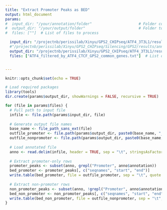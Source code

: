 ```yaml
---
title: "Extract Promoter Peaks as BED"
output: html_document
params:
#  input_dir: "/your/annotation/folder"                     # Folder containing annotated txt files
#  output_dir: "/your/output/folder"                        # Folder to save .bed files
#  files: [""]  # List of files to process

  input_dir: "/projectnb/perissilab/Xinyu/GPS2_CHIPseq/ATF4_3T3L1/results/annotation" 
  #"/projectnb/perissilab/Xinyu/GPS2_CHIPseq/Silencing/GPS2/results/annotation"                     # Folder containing annotated txt files
  output_dir: "/projectnb/perissilab/Xinyu/GPS2_CHIPseq/ATF4_3T3L1/results/annotation"                        # Folder to save .bed files
  files: ["ATF4_filtered_by_ATF4_CTCF_GPS2_common_genes.txt"]  # List of files to process


---
```



```r
knitr::opts_chunk$set(echo = TRUE)

# Load required packages
library(tools)
dir.create(params$output_dir, showWarnings = FALSE, recursive = TRUE)

```

```r
for (file in params$files) {
  # Full path to input file
  infile <- file.path(params$input_dir, file)
  
  # Generate output file names
  base_name <- file_path_sans_ext(file)
  outfile_promoter <- file.path(params$output_dir, paste0(base_name, "_promoter_only.bed"))
  outfile_nonpromoter <- file.path(params$output_dir, paste0(base_name, "_non_promoter.bed"))
  
  # Load annotated file
  anno <- read.delim(infile, header = TRUE, sep = "\t", stringsAsFactors = FALSE, fill = TRUE)
  
  # Extract promoter-only rows
  promoter_peaks <- subset(anno, grepl("Promoter", anno$annotation))
  bed_promoter <- promoter_peaks[, c("seqnames", "start", "end")]
  write.table(bed_promoter, file = outfile_promoter, sep = "\t", quote = FALSE, row.names = FALSE, col.names = FALSE)
  
  # Extract non-promoter rows
  non_promoter_peaks <- subset(anno, !grepl("Promoter", anno$annotation))
  bed_non_promoter <- non_promoter_peaks[, c("seqnames", "start", "end")]
  write.table(bed_non_promoter, file = outfile_nonpromoter, sep = "\t", quote = FALSE, row.names = FALSE, col.names = FALSE)
}

```

